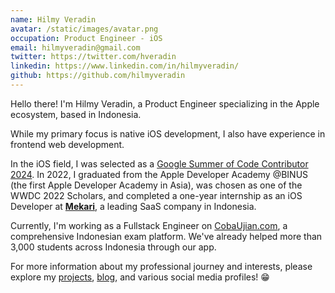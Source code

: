 ```yaml
---
name: Hilmy Veradin
avatar: /static/images/avatar.png
occupation: Product Engineer - iOS
email: hilmyveradin@gmail.com
twitter: https://twitter.com/hveradin
linkedin: https://www.linkedin.com/in/hilmyveradin/
github: https://github.com/hilmyveradin
---
```


Hello there! I'm Hilmy Veradin, a Product Engineer specializing in the Apple ecosystem, based in Indonesia.

While my primary focus is native iOS development, I also have experience in frontend web development.

In the iOS field, I was selected as a [Google Summer of Code Contributor 2024](https://summerofcode.withgoogle.com/programs/2024/projects/RHtM4Lyc). In 2022, I graduated from the Apple Developer Academy @BINUS (the first Apple Developer Academy in Asia), was chosen as one of the WWDC 2022 Scholars, and completed a one-year internship as an iOS Developer at **[Mekari](https://www.talenta.co/)**, a leading SaaS company in Indonesia.

Currently, I'm working as a Fullstack Engineer on [CobaUjian.com](https://cobaujian.com), a comprehensive Indonesian exam platform. We've already helped more than 3,000 students across Indonesia through our app.

For more information about my professional journey and interests, please explore my [projects](/projects), [blog](/blog), and various social media profiles! 😁
